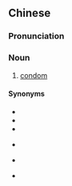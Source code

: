 {{also|衞生套|卫生套}}
==Chinese==
{{zh-forms|s=卫生套|t2=衞生套|type=21}}

===Pronunciation===
{{zh-pron
|m=wèishēngtào
|c=wai6 sang1 tou3
|cat=n
}}

===Noun===
{{zh-noun}}

# [[condom]]

====Synonyms====
* {{zh-l|安全套}}
* {{zh-l|保險套}}
* {{zh-l|避孕套}}
* {{zh-l|如意套}} {{qualifier|Singapore & Malaysia}}
* {{zh-l|套兒}} {{qualifier|colloquial}}
* {{zh-l|陰莖套}}